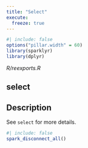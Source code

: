 ```yaml
---
title: "Select"
execute:
  freeze: true
---
```


```r
#| include: false
options("pillar.width" = 60)
library(sparklyr) 
library(dplyr)
```

*R/reexports.R*

## select

## Description
See `select` for more details. 











```r
#| include: false
spark_disconnect_all()
```
